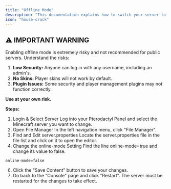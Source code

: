 ```yaml
---
title: "Offline Mode"
description: "This documentation explains how to switch your server to offline mode to allow players with non-premium (cracked) clients to join."
icon: "house-crack"
---
```


## ⚠️️ IMPORTANT WARNING

Enabling offline mode is extremely risky and not recommended for public servers. Understand the risks:

1. **Low Security:** Anyone can log in with any username, including an admin's.
2. **No Skins:** Player skins will not work by default.
3. **Plugin Issues:** Some security and player management plugins may not function correctly.

**Use at your own risk.**

**Steps:**

1. Login & Select Server Log into your Pterodactyl Panel and select the Minecraft server you want to change.
2. Open File Manager In the left navigation menu, click "File Manager".
3. Find and Edit server.properties Locate the server.properties file in the file list and click on it to open the editor.
4. Change the online-mode Setting Find the line online-mode=true and change its value to false.

```properties server.properties
online-mode=false
```

6. Click the "Save Content" button to save your changes.
7. Go back to the "Console" page and click "Restart". The server must be restarted for the changes to take effect.